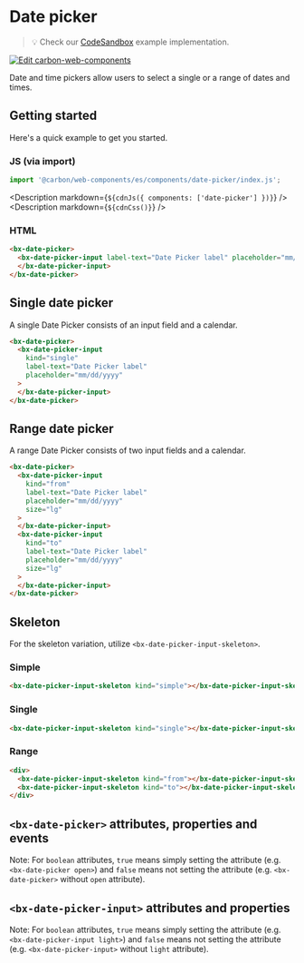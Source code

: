 
# Date picker

> 💡 Check our
> [CodeSandbox](https://codesandbox.io/s/github/carbon-design-system/carbon-for-ibm-dotcom/tree/main/packages/carbon-web-components/examples/codesandbox/basic/components/date-picker)
> example implementation.

[![Edit carbon-web-components](https://codesandbox.io/static/img/play-codesandbox.svg)](https://codesandbox.io/s/github/carbon-design-system/carbon-for-ibm-dotcom/tree/main/packages/carbon-web-components/examples/codesandbox/basic/components/date-picker)

Date and time pickers allow users to select a single or a range of dates and
times.

## Getting started

Here's a quick example to get you started.

### JS (via import)

```javascript
import '@carbon/web-components/es/components/date-picker/index.js';
```

<Description markdown={`${cdnJs({ components: ['date-picker'] })}`} />
<Description markdown={`${cdnCss()}`} />

### HTML

```html
<bx-date-picker>
  <bx-date-picker-input label-text="Date Picker label" placeholder="mm/dd/yyyy">
  </bx-date-picker-input>
</bx-date-picker>
```

## Single date picker

A single Date Picker consists of an input field and a calendar.

```html
<bx-date-picker>
  <bx-date-picker-input
    kind="single"
    label-text="Date Picker label"
    placeholder="mm/dd/yyyy"
  >
  </bx-date-picker-input>
</bx-date-picker>
```

## Range date picker

A range Date Picker consists of two input fields and a calendar.

```html
<bx-date-picker>
  <bx-date-picker-input
    kind="from"
    label-text="Date Picker label"
    placeholder="mm/dd/yyyy"
    size="lg"
  >
  </bx-date-picker-input>
  <bx-date-picker-input
    kind="to"
    label-text="Date Picker label"
    placeholder="mm/dd/yyyy"
    size="lg"
  >
  </bx-date-picker-input>
</bx-date-picker>
```

## Skeleton

For the skeleton variation, utilize `<bx-date-picker-input-skeleton>`.

### Simple

```html
<bx-date-picker-input-skeleton kind="simple"></bx-date-picker-input-skeleton>
```

### Single

```html
<bx-date-picker-input-skeleton kind="single"></bx-date-picker-input-skeleton>
```

### Range

```html
<div>
  <bx-date-picker-input-skeleton kind="from"></bx-date-picker-input-skeleton>
  <bx-date-picker-input-skeleton kind="to"></bx-date-picker-input-skeleton>
</div>
```

## `<bx-date-picker>` attributes, properties and events

Note: For `boolean` attributes, `true` means simply setting the attribute (e.g.
`<bx-date-picker open>`) and `false` means not setting the attribute (e.g.
`<bx-date-picker>` without `open` attribute).

<Props of="bx-date-picker" />

## `<bx-date-picker-input>` attributes and properties

Note: For `boolean` attributes, `true` means simply setting the attribute (e.g.
`<bx-date-picker-input light>`) and `false` means not setting the attribute
(e.g. `<bx-date-picker-input>` without `light` attribute).

<Props of="bx-date-picker-input" />
